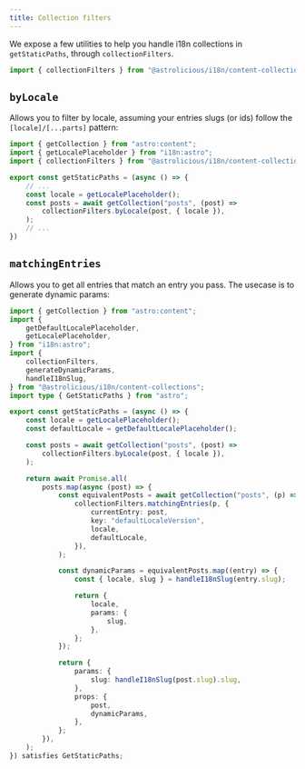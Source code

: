 ```yaml
---
title: Collection filters
---
```


We expose a few utilities to help you handle i18n collections in `getStaticPaths`, through `collectionFilters`.

```ts showLineNumbers=false
import { collectionFilters } from "@astrolicious/i18n/content-collections"
```

## `byLocale`

Allows you to filter by locale, assuming your entries slugs (or ids) follow the `[locale]/[...parts]` pattern:

```ts "collectionFilters.byLocale"
import { getCollection } from "astro:content";
import { getLocalePlaceholder } from "i18n:astro";
import { collectionFilters } from "@astrolicious/i18n/content-collections"

export const getStaticPaths = (async () => {
    // ...
    const locale = getLocalePlaceholder();
    const posts = await getCollection("posts", (post) =>
	    collectionFilters.byLocale(post, { locale }),
    );
    // ...
})
```

## `matchingEntries`

Allows you to get all entries that match an entry you pass. The usecase is to generate dynamic params:

```ts {24-29}
import { getCollection } from "astro:content";
import {
	getDefaultLocalePlaceholder,
	getLocalePlaceholder,
} from "i18n:astro";
import {
	collectionFilters,
	generateDynamicParams,
    handleI18nSlug,
} from "@astrolicious/i18n/content-collections";
import type { GetStaticPaths } from "astro";

export const getStaticPaths = (async () => {
	const locale = getLocalePlaceholder();
	const defaultLocale = getDefaultLocalePlaceholder();

	const posts = await getCollection("posts", (post) =>
		collectionFilters.byLocale(post, { locale }),
	);

	return await Promise.all(
		posts.map(async (post) => {
			const equivalentPosts = await getCollection("posts", (p) =>
				collectionFilters.matchingEntries(p, {
					currentEntry: post,
					key: "defaultLocaleVersion",
					locale,
					defaultLocale,
				}),
			);

			const dynamicParams = equivalentPosts.map((entry) => {
				const { locale, slug } = handleI18nSlug(entry.slug);

				return {
					locale,
					params: {
						slug,
					},
				};
			});

			return {
				params: {
					slug: handleI18nSlug(post.slug).slug,
				},
				props: {
					post,
					dynamicParams,
				},
			};
		}),
	);
}) satisfies GetStaticPaths;
```